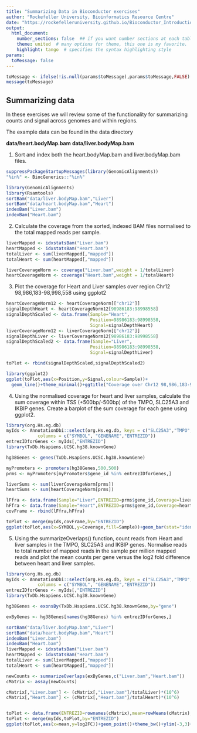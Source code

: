 ```yaml
---
title: "Summarizing Data in Bioconductor exercises"
author: "Rockefeller University, Bioinformatics Resource Centre"
date: "https://rockefelleruniversity.github.io/Bioconductor_Introduction/"
output: 
  html_document:
    number_sections: false  ## if you want number sections at each table header
    theme: united  # many options for theme, this one is my favorite.
    highlight: tango  # specifies the syntax highlighting style
params:
  toMessage: false    
---
```


```r
toMessage <- ifelse(!is.null(params$toMessage),params$toMessage,FALSE)
message(toMessage)
```


## Summarizing data

In these exercises we will review some of the functionality for summarizing counts and signal across genomes and within regions.

The example data can be found in the data directory 

**data/heart.bodyMap.bam**
**data/liver.bodyMap.bam**

1. Sort and index both the heart.bodyMap.bam and liver.bodyMap.bam files.

```r
suppressPackageStartupMessages(library(GenomicAlignments))
"%in%" <- BiocGenerics::"%in%"
```

```r
library(GenomicAlignments)
library(Rsamtools)
sortBam("data/liver.bodyMap.bam","Liver")
sortBam("data/heart.bodyMap.bam","Heart")
indexBam("Liver.bam")
indexBam("Heart.bam")
```

2. Calculate the coverage from the sorted, indexed BAM files normalised to the total mapped reads per sample.

```r
liverMapped <- idxstatsBam("Liver.bam")
heartMapped <- idxstatsBam("Heart.bam")
totalLiver <- sum(liverMapped[,"mapped"])
totalHeart <- sum(heartMapped[,"mapped"])

liverCoverageNorm <- coverage("Liver.bam",weight = 1/totalLiver)
heartCoverageNorm <- coverage("Heart.bam",weight = 1/totalHeart)


```

3. Plot the coverage for Heart and Liver samples over region Chr12 98,986,183-98,998,558 using ggplot2 

```r
heartCoverageNorm12 <- heartCoverageNorm[["chr12"]]
signalDepthHeart <- heartCoverageNorm12[98986183:98998558]
signalDepthScaled <- data.frame(Sample="Heart",
                                Position=98986183:98998558,
                                Signal=signalDepthHeart)
liverCoverageNorm12 <- liverCoverageNorm[["chr12"]]
signalDepthLiver <- liverCoverageNorm12[98986183:98998558]
signalDepthScaled2 <- data.frame(Sample="Liver",
                                Position=98986183:98998558,
                                Signal=signalDepthLiver)

toPlot <- rbind(signalDepthScaled,signalDepthScaled2)

library(ggplot2)
ggplot(toPlot,aes(x=Position,y=Signal,colour=Sample))+
  geom_line()+theme_minimal()+ggtitle("Coverage over Chr12 98,986,183-98,998,558 for liver and heart samples")

```


4. Using the normalised coverage for heart and liver samples, calculate the sum coverage within TSS (+500bp/-500bp) of the TMPO, SLC25A3 and IKBIP genes. Create a barplot of the sum coverage for each gene using ggplot2.

```r
library(org.Hs.eg.db)
myIds <- AnnotationDbi::select(org.Hs.eg.db, keys = c("SLC25A3","TMPO","IKBIP"), keytype = "SYMBOL", 
            columns = c("SYMBOL", "GENENAME","ENTREZID"))
entrezIDforGenes <- myIds[,"ENTREZID"]
library(TxDb.Hsapiens.UCSC.hg38.knownGene)

hg38Genes <- genes(TxDb.Hsapiens.UCSC.hg38.knownGene)

myPromoters <- promoters(hg38Genes,500,500)
prms <- myPromoters[myPromoters$gene_id %in% entrezIDforGenes,]

liverSums <- sum(liverCoverageNorm[prms])
heartSums <- sum(heartCoverageNorm[prms])

lFfra <- data.frame(Sample="Liver",ENTREZID=prms$gene_id,Coverage=liverSums)
hFfra <- data.frame(Sample="Heart",ENTREZID=prms$gene_id,Coverage=heartSums)
covFrame <- rbind(lFfra,hFfra)

toPlot <- merge(myIds,covFrame,by="ENTREZID")
ggplot(toPlot,aes(x=SYMBOL,y=Coverage,fill=Sample))+geom_bar(stat="identity",position = "dodge")+theme_bw()
```

5. Using the summarizeOverlaps() function, count reads from Heart and liver samples in the TMPO, SLC25A3 and IKBIP genes. Normalise reads to total number of mapped reads in the sample per million mapped reads and plot the mean counts per gene versus the log2 fold difference between heart and liver samples.

```r
library(org.Hs.eg.db)
myIds <- AnnotationDbi::select(org.Hs.eg.db, keys = c("SLC25A3","TMPO","IKBIP"), keytype = "SYMBOL", 
            columns = c("SYMBOL", "GENENAME","ENTREZID"))
entrezIDforGenes <- myIds[,"ENTREZID"]
library(TxDb.Hsapiens.UCSC.hg38.knownGene)

hg38Genes <- exonsBy(TxDb.Hsapiens.UCSC.hg38.knownGene,by="gene")

exByGenes <- hg38Genes[names(hg38Genes) %in% entrezIDforGenes,]

sortBam("data/liver.bodyMap.bam","Liver")
sortBam("data/heart.bodyMap.bam","Heart")
indexBam("Liver.bam")
indexBam("Heart.bam")
liverMapped <- idxstatsBam("Liver.bam")
heartMapped <- idxstatsBam("Heart.bam")
totalLiver <- sum(liverMapped[,"mapped"])
totalHeart <- sum(heartMapped[,"mapped"])

newCounts <- summarizeOverlaps(exByGenes,c("Liver.bam","Heart.bam"))
cMatrix <- assay(newCounts)

cMatrix[,"Liver.bam"] <- (cMatrix[,"Liver.bam"]/totalLiver)*(10^6)
cMatrix[,"Heart.bam"] <- (cMatrix[,"Heart.bam"]/totalHeart)*(10^6)


toPlot <- data.frame(ENTREZID=rownames(cMatrix),mean=rowMeans(cMatrix),log2FC=log2(cMatrix[,"Liver.bam"]/cMatrix[,"Heart.bam"]))
toPlot <- merge(myIds,toPlot,by="ENTREZID")
ggplot(toPlot,aes(x=mean,y=log2FC))+geom_point()+theme_bw()+ylim(-3,3)+ggtitle("Liver_Minus_Heart")+geom_text(label=toPlot$SYMBOL)

```

